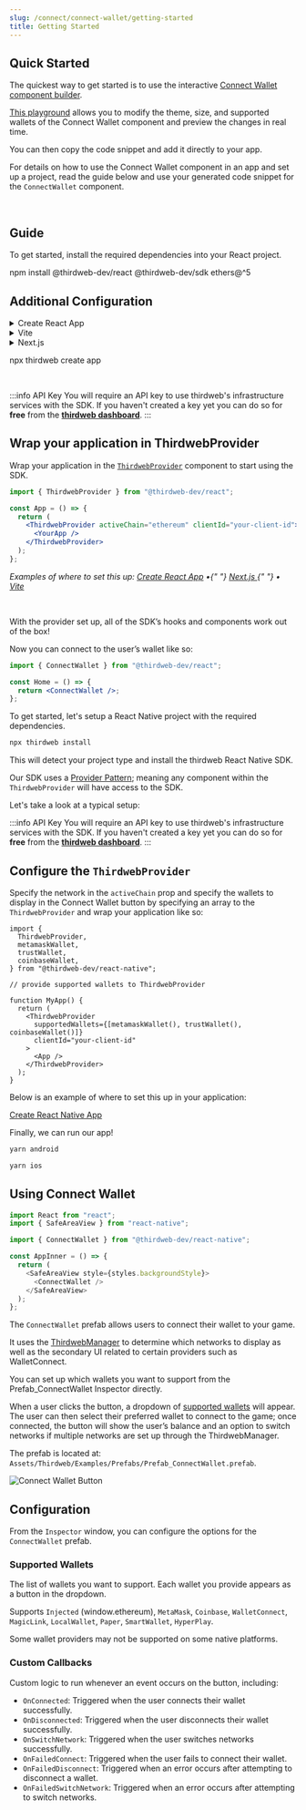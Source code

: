 ```yaml
---
slug: /connect/connect-wallet/getting-started
title: Getting Started
---
```



## Quick Started

The quickest way to get started is to use the interactive [Connect Wallet component builder](https://thirdweb.com/dashboard/wallets/connect).

[This playground](https://thirdweb.com/dashboard/wallets/connect) allows you to modify the theme, size, and supported wallets of the Connect Wallet component and preview the changes in real time.

You can then copy the code snippet and add it directly to your app.

For details on how to use the Connect Wallet component in an app and set up a project, read the guide below and use your generated code snippet for the `ConnectWallet` component.

<br />

<div className="col col--12" style={{ padding: 8 }}>
  <QuickstartCard
    name="Connect Wallet Component Builder"
    link="https://thirdweb.com/dashboard/wallets/connect"
    image="/assets/product/connect-wallet.png"
  />
</div>

## Guide

<Tabs>
  <TabItem value="react" label="React">
    <div>

To get started, install the required dependencies into your React project.

<Tabs>
<TabItem value="existing" label="Existing Projects">

<CodeBlock language="bash">
  npm install @thirdweb-dev/react @thirdweb-dev/sdk ethers@^5
</CodeBlock>

<br />

## Additional Configuration

<details>
  <summary>Create React App</summary>
<div>

Add below packages as dependencies in your package.json

```json
{
  ...
  "dependencies": {
    ...
    // highlight-start
    "url": "latest",
    "http": "npm:http-browserify",
    "https": "npm:https-browserify",
    "zlib": "npm:browserify-zlib",
    "http-browserify": "latest",
    "https-browserify": "latest",
    "browserify-zlib": "latest",
    "assert": "^2.0.0",
    "stream": "^0.0.2"
    // highlight-end
  }
}
```

Install them from NPM using the following command

<Tabs>
  <TabItem value="npm" label="npm">
    <CodeBlock language="bash">npm install</CodeBlock>
  </TabItem>
  <TabItem value="yarn" label="yarn">
    <CodeBlock language="bash">yarn</CodeBlock>
  </TabItem>
  <TabItem value="pnpm" label="pnpm">
    <CodeBlock language="bash">pnpm install</CodeBlock>
  </TabItem>
</Tabs>

To ignore the sourcemap warnings, create a `.env` file with the following in your root directory:

```text
GENERATE_SOURCEMAP=false
```

</div>
</details>

<details>
  <summary>
   Vite
   </summary>
    <div>

Install the vite plugins

<Tabs>
  <TabItem value="npm" label="npm">
    <CodeBlock language="bash">
      npm i @vitejs/plugin-react vite-plugin-node-polyfills -D
    </CodeBlock>
  </TabItem>
  <TabItem value="yarn" label="yarn">
    <CodeBlock language="bash">
      yarn add @vitejs/plugin-react vite-plugin-node-polyfills -D
    </CodeBlock>
  </TabItem>
  <TabItem value="pnpm" label="pnpm">
    <CodeBlock language="bash">
      pnpm add @vitejs/plugin-react vite-plugin-node-polyfills -D
    </CodeBlock>
  </TabItem>
</Tabs>

In the `vite.config.js` file, add the following configuration:

```js
import react from "@vitejs/plugin-react";
import { defineConfig } from "vite";
import { nodePolyfills } from "vite-plugin-node-polyfills";

// https://vitejs.dev/config/
export default defineConfig({
  plugins: [react(), nodePolyfills()],
  define: {
    "process.env": {},
  },
});
```

</div>
</details>

<details>
  <summary>
   Next.js
   </summary>
    <div>

### Pages Router

No additional configuration is required if you are using the [pages router](https://nextjs.org/docs/pages)

<br />

### App Router

If you are using the new [app router](https://nextjs.org/docs/app), and If you import a component such as `ThirdwebProvider` in a server component, Next.js will throw an error saying that the component is not marked with `"use client"` directive.

You will need to create an alias for that component in a separate file with `"use client"` directive on top (before all the imports) and import that instead of using the component directly from `@thirdweb-dev/react` in server components.

#### Example

```tsx
"use client";

export { ThirdwebProvider } from "@thirdweb-dev/react";

// app/components/ThirdwebProvider.tsx
```

```tsx
import { ThirdwebProvider } from "./components/ThirdwebProvider";

export default function Home() {
  return <ThirdwebProvider> ... </ThirdwebProvider>;
}

// app/page.tsx
```

</div>
</details>

</TabItem>
<TabItem value="new" label="New Projects">

<CodeBlock language="bash">npx thirdweb create app</CodeBlock>

</TabItem>
</Tabs>

<br />

:::info API Key
You will require an API key to use thirdweb's infrastructure services with the SDK. If you haven't created a key yet you can do so for **free** from the [**thirdweb dashboard**](https://thirdweb.com/create-api-key).
:::

## Wrap your application in ThirdwebProvider

Wrap your application in the [`ThirdwebProvider`](/react/react.thirdwebprovider) component to start using the SDK.

```jsx
import { ThirdwebProvider } from "@thirdweb-dev/react";

const App = () => {
  return (
    <ThirdwebProvider activeChain="ethereum" clientId="your-client-id">
      <YourApp />
    </ThirdwebProvider>
  );
};
```

<p style={{ opacity: 0.8, marginTop: -8 }}>
  <i>
    Examples of where to set this up: <a href="#cra">Create React App</a> •{" "}
    <a href="https://github.com/thirdweb-example/next-javascript-starter/blob/main/pages/_app.js">
      Next.js
    </a>{" "}
    • <a href="#vite">Vite</a>
  </i>
</p>

<br />

With the provider set up, all of the SDK&rsquo;s hooks and components work out of the box!

Now you can connect to the user&rsquo;s wallet like so:

```jsx
import { ConnectWallet } from "@thirdweb-dev/react";

const Home = () => {
  return <ConnectWallet />;
};
```

</div>
  </TabItem>
  <TabItem value="react-native" label="React Native">
    <div>
    
To get started, let's setup a React Native project with the required dependencies.

```bash
npx thirdweb install
```

This will detect your project type and install the thirdweb React Native SDK.

Our SDK uses a [Provider Pattern](https://flexiple.com/react/provider-pattern-with-react-context-api/); meaning any component within the `ThirdwebProvider` will have access to the SDK.

Let's take a look at a typical setup:

:::info API Key
You will require an API key to use thirdweb's infrastructure services with the SDK. If you haven't created a key yet you can do so for **free** from the [**thirdweb dashboard**](https://thirdweb.com/create-api-key).
:::

## Configure the `ThirdwebProvider`

Specify the network in the `activeChain` prop and specify the wallets to display in the Connect Wallet button by specifying an array to the `ThirdwebProvider` and wrap your application like so:

```tsx title="App.tsx"
import {
  ThirdwebProvider,
  metamaskWallet,
  trustWallet,
  coinbaseWallet,
} from "@thirdweb-dev/react-native";

// provide supported wallets to ThirdwebProvider

function MyApp() {
  return (
    <ThirdwebProvider
      supportedWallets={[metamaskWallet(), trustWallet(), coinbaseWallet()]}
      clientId="your-client-id"
    >
      <App />
    </ThirdwebProvider>
  );
}
```

Below is an example of where to set this up in your application:

<p>
  <a href="https://github.com/thirdweb-example/react-native-typescript-starter/blob/main/App.tsx">
    Create React Native App
  </a>
</p>

Finally, we can run our app!

```sh
yarn android
```

```sh
yarn ios
```

## Using Connect Wallet

```javascript
import React from "react";
import { SafeAreaView } from "react-native";

import { ConnectWallet } from "@thirdweb-dev/react-native";

const AppInner = () => {
  return (
    <SafeAreaView style={styles.backgroundStyle}>
      <ConnectWallet />
    </SafeAreaView>
  );
};
```

</div>
  </TabItem>
  <TabItem value="unity" label="Unity">
    <div>
    
The `ConnectWallet` prefab allows users to connect their wallet to your game.

It uses the [ThirdwebManager](/unity/ThirdwebManager) to determine which networks to display as well as the secondary UI related to certain providers such as WalletConnect.

You can set up which wallets you want to support from the Prefab_ConnectWallet Inspector directly.

When a user clicks the button, a dropdown of [supported wallets](#supported-wallets) will appear. The user can then
select their preferred wallet to connect to the game; once connected, the button will show the user&rsquo;s balance and an option to
switch networks if multiple networks are set up through the ThirdwebManager.

The prefab is located at: `Assets/Thirdweb/Examples/Prefabs/Prefab_ConnectWallet.prefab`.

![Connect Wallet Button](../../../unity/assets/connectwallet.png)

## Configuration

From the `Inspector` window, you can configure the options for the `ConnectWallet` prefab.

### Supported Wallets

The list of wallets you want to support.
Each wallet you provide appears as a button in the dropdown.

Supports `Injected` (window.ethereum), `MetaMask`, `Coinbase`, `WalletConnect`, `MagicLink`, `LocalWallet`, `Paper`, `SmartWallet`, `HyperPlay`.

Some wallet providers may not be supported on some native platforms.

### Custom Callbacks

Custom logic to run whenever an event occurs on the button, including:

- `OnConnected`: Triggered when the user connects their wallet successfully.
- `OnDisconnected`: Triggered when the user disconnects their wallet successfully.
- `OnSwitchNetwork`: Triggered when the user switches networks successfully.
- `OnFailedConnect`: Triggered when the user fails to connect their wallet.
- `OnFailedDisconnect`: Triggered when an error occurs after attempting to disconnect a wallet.
- `OnFailedSwitchNetwork`: Triggered when an error occurs after attempting to switch networks.

</div>
  </TabItem>
</Tabs>
